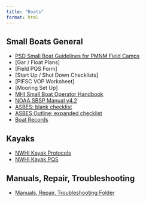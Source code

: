 ```yaml
---
title: "Boats"
format: html
---
```


## Small Boats General
-   [PSD Small Boat Guidelines for PMNM Field Camps](https://docs.google.com/document/d/1NNs68DoSrELyjusWC1ZVkR8MjxJ9XsHQMeryGB4mAsc/edit?usp=sharing){.external target="_blank"}
-   [Gar / Float Plans]
-   [Field PQS Form]
-   [Start Up / Shut Down Checklists]
-   [PIFSC VOP Worksheet]
-   [Mooring Set Up]
-   [MHI Small Boat Operator Handbook](https://drive.google.com/file/d/1DgNCcmMHE9xOkrIXJXx3rUcFLT-p0nwW/view?usp=drive_link){.external target="_blank"}
-   [NOAA SBSP Manual v4.2](https://drive.google.com/file/d/1jgDs4ywqKSD_fk4wWVu4S_iZJNfNVMz5/view?usp=sharing){.external target="_blank"}
-   [ASBES: blank checklist](https://drive.google.com/file/d/1bO7-08xxpMmaOnxUXe4wAqOtHMjbSL7B/view?usp=sharing){.external target="_blank"}
-   [ASBES Outline: expanded checklist](https://drive.google.com/file/d/1X_s4v9v8ePQGCMslK2hiFjY272SuzLX3/view?usp=sharing){.external target="_blank"}
-   [Boat Records](https://drive.google.com/drive/folders/1muNBLvxE2ePJzXzY3mYkuwuqvhmDmtqb?usp=drive_link){.external target="_blank"}


## Kayaks
-   [NWHI Kayak Protocols](https://docs.google.com/document/d/1wtiQc4GI6ty-QAmoRidBUTmOI3M0vJewv8oE2USq6-U/edit?usp=sharing){.external target="_blank"}
-   [NWHI Kayak PQS](https://docs.google.com/document/d/1mbeCMh5m5a2_c5O8Gy7Z01WNTWygVtx7dLI4PKkowFA/edit?usp=sharing){.external target="_blank"}

## Manuals, Repair, Troubleshooting 
-   [Manuals, Repair, Troubleshooting Folder](https://drive.google.com/drive/folders/1LJqDz1iJRSaoxYTLboCmhufC2xD7qrFt?usp=drive_link){.external target="_blank"}
